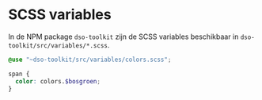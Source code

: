 # SCSS variables

In de NPM package `dso-toolkit` zijn de SCSS variables beschikbaar in `dso-toolkit/src/variables/*.scss`.

```scss
@use "~dso-toolkit/src/variables/colors.scss";

span {
  color: colors.$bosgroen;
}
```

